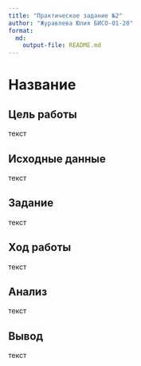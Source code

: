 ```yaml
---
title: "Практическое задание №2"
author: "Журавлева Юлия БИСО-01-20"
format:   
  md:
    output-file: README.md
---
```


# Название

## Цель работы

текст

## Исходные данные

текст

## Задание

текст

## Ход работы

текст

## Анализ

текст

## Вывод

текст